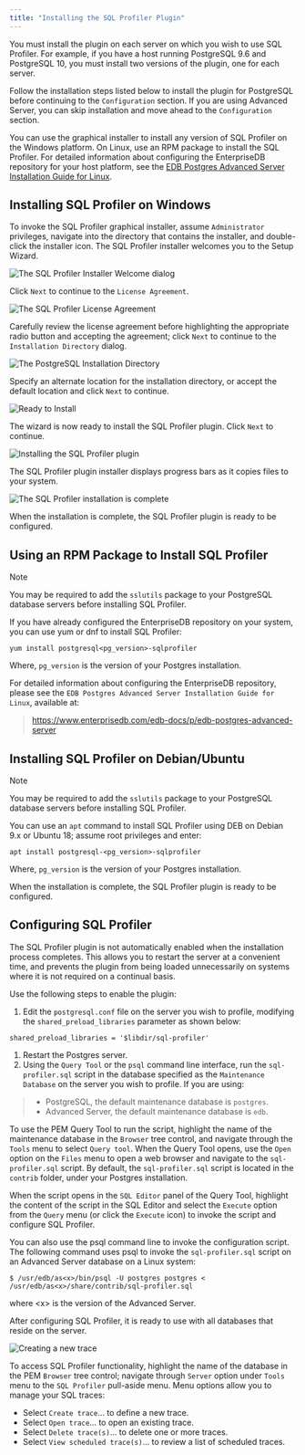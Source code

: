 ```yaml
---
title: "Installing the SQL Profiler Plugin"
---
```


<div id="installing_the_sql_profiler_plugin" class="registered_link"></div>

You must install the plugin on each server on which you wish to use SQL Profiler. For example, if you have a host running PostgreSQL 9.6 and PostgreSQL 10, you must install two versions of the plugin, one for each server.

Follow the installation steps listed below to install the plugin for PostgreSQL before continuing to the `Configuration` section. If you are using Advanced Server, you can skip installation and move ahead to the `Configuration` section.

You can use the graphical installer to install any version of SQL Profiler on the Windows platform. On Linux, use an RPM package to install the SQL Profiler. For detailed information about configuring the EnterpriseDB repository for your host platform, see the [EDB Postgres Advanced Server Installation Guide for Linux](https://www.enterprisedb.com/edb-docs/p/edb-postgres-advanced-server).

## Installing SQL Profiler on Windows

To invoke the SQL Profiler graphical installer, assume `Administrator` privileges, navigate into the directory that contains the installer, and double-click the installer icon. The SQL Profiler installer welcomes you to the Setup Wizard.

![The SQL Profiler Installer Welcome dialog](../images/installing_pem_sql_profiler_plugin_windows_welcome.png)

Click `Next` to continue to the `License Agreement`.

![The SQL Profiler License Agreement](../images/installing_pem_sql_profiler_plugin_windows_license_agreement.png)

Carefully review the license agreement before highlighting the appropriate radio button and accepting the agreement; click `Next` to continue to the `Installation Directory` dialog.

![The PostgreSQL Installation Directory](../images/installing_pem_sql_profiler_plugin_windows_installation_directory.png)

Specify an alternate location for the installation directory, or accept the default location and click `Next` to continue.

![Ready to Install](../images/installing_pem_sql_plugin_windows_ready_to_install.png)

The wizard is now ready to install the SQL Profiler plugin. Click `Next` to continue.

![Installing the SQL Profiler plugin](../images/installing_pem_sql_profiler_plugin_windows_in_progress.png)

The SQL Profiler plugin installer displays progress bars as it copies files to your system.

![The SQL Profiler installation is complete](../images/installing_pem_sql_profiler_plugin_windows_finish.png)

When the installation is complete, the SQL Profiler plugin is ready to be configured.

## Using an RPM Package to Install SQL Profiler

<div class="note">

<div class="title">

Note

</div>

You may be required to add the `sslutils` package to your PostgreSQL database servers before installing SQL Profiler.

</div>

If you have already configured the EnterpriseDB repository on your system, you can use yum or dnf to install SQL Profiler:

```text
yum install postgresql<pg_version>-sqlprofiler
```

Where, `pg_version` is the version of your Postgres installation.

For detailed information about configuring the EnterpriseDB repository, please see the `EDB Postgres Advanced Server Installation Guide for Linux`, available at:

> <https://www.enterprisedb.com/edb-docs/p/edb-postgres-advanced-server>

## Installing SQL Profiler on Debian/Ubuntu

<div class="note">

<div class="title">

Note

</div>

You may be required to add the `sslutils` package to your PostgreSQL database servers before installing SQL Profiler.

</div>

You can use an `apt` command to install SQL Profiler using DEB on Debian 9.x or Ubuntu 18; assume root privileges and enter:

```text
apt install postgresql-<pg_version>-sqlprofiler
```

Where, `pg_version` is the version of your Postgres installation.

When the installation is complete, the SQL Profiler plugin is ready to be configured.

## Configuring SQL Profiler

The SQL Profiler plugin is not automatically enabled when the installation process completes. This allows you to restart the server at a convenient time, and prevents the plugin from being loaded unnecessarily on systems where it is not required on a continual basis.

Use the following steps to enable the plugin:

1.  Edit the `postgresql.conf` file on the server you wish to profile, modifying the `shared_preload_libraries` parameter as shown below:

```text
shared_preload_libraries = '$libdir/sql-profiler'
```

1.  Restart the Postgres server.
2.  Using the `Query Tool` or the `psql` command line interface, run the `sql-profiler.sql` script in the database specified as the `Maintenance Database` on the server you wish to profile. If you are using:

> -   PostgreSQL, the default maintenance database is `postgres`.
> -   Advanced Server, the default maintenance database is `edb`.

To use the PEM Query Tool to run the script, highlight the name of the maintenance database in the `Browser` tree control, and navigate through the `Tools` menu to select `Query tool`. When the Query Tool opens, use the `Open` option on the `Files` menu to open a web browser and navigate to the `sql-profiler.sql` script. By default, the `sql-profiler.sql` script is located in the `contrib` folder, under your Postgres installation.

When the script opens in the `SQL Editor` panel of the Query Tool, highlight the content of the script in the SQL Editor and select the `Execute` option from the `Query` menu (or click the `Execute` icon) to invoke the script and configure SQL Profiler.

You can also use the psql command line to invoke the configuration script. The following command uses psql to invoke the `sql-profiler.sql` script on an Advanced Server database on a Linux system:

```text
$ /usr/edb/as<x>/bin/psql -U postgres postgres < /usr/edb/as<x>/share/contrib/sql-profiler.sql
```

where &lt;x> is the version of the Advanced Server.

After configuring SQL Profiler, it is ready to use with all databases that reside on the server.

![Creating a new trace](../images/sp_create_new_trace.png)

To access SQL Profiler functionality, highlight the name of the database in the PEM `Browser` tree control; navigate through `Server` option under `Tools` menu to the `SQL Profiler` pull-aside menu. Menu options allow you to manage your SQL traces:

-   Select `Create trace`… to define a new trace.
-   Select `Open trace`… to open an existing trace.
-   Select `Delete trace(s)`… to delete one or more traces.
-   Select `View scheduled trace(s)`… to review a list of scheduled traces.
